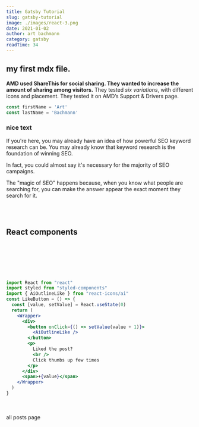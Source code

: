 ```yaml
---
title: Gatsby Tutorial
slug: gatsby-tutorial
image: ./images/react-3.png
date: 2021-01-02
author: art bachmann
category: gatsby
readTime: 34
---
```



<section className='mdx-page'>

## my first mdx file.

**AMD used ShareThis for social sharing. They wanted to increase the amount of sharing 
among visitors.** They tested _six variations_, with different icons and placement. 
They tested it on AMD’s Support & Drivers page.

<div className='code'>

```js
const firstName = 'Art'
const lastName = 'Bachmann'
```
</div>

<div className='nice-text'>

<h3>nice text</h3>

<FiInfo className='nice-text-icon'></FiInfo>

If you're here, you may already have an idea of how powerful SEO keyword research can be. You may already know that keyword research is the foundation of winning SEO.

In fact, you could almost say it's necessary for the majority of SEO campaigns.

The "magic of SEO" happens because, when you know what people are searching for, you can make the answer appear the exact moment they search for it.

</div>

<br />
<br />

<h2> React components </h2>

<br />
<br />

<Counter />

<br />
<br />
<br />

```jsx
import React from "react"
import styled from "styled-components"
import { AiOutlineLike } from "react-icons/ai"
const LikeButton = () => {
  const [value, setValue] = React.useState(0)
  return (
    <Wrapper>
      <div>
        <button onClick={() => setValue(value + 1)}>
          <AiOutlineLike />
        </button>
        <p>
          Liked the post?
          <br />
          Click thumbs up few times
        </p>
      </div>
      <span>+{value}</span>
    </Wrapper>
  )
}
```
<br />
<br />

<LikeButton />


<Link to='/posts' className='btn center-btn'>
  all posts page
</Link>


</section>
